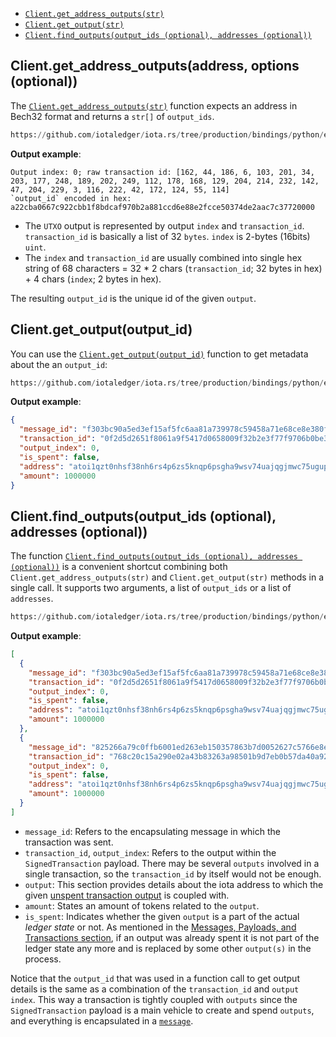 - [`Client.get_address_outputs(str)`](#clientget_address_outputsaddress-options-optionall)
- [`Client.get_output(str)`](#clientget_outputoutput_id)
- [`Client.find_outputs(output_ids (optional), addresses (optional))`](#clientfind_outputsoutput_ids-optional-addresses-optional)

## Client.get_address_outputs(address, options (optional))

The [`Client.get_address_outputs(str)`](./../api_reference.md#get_address_outputsaddress-options-optional-listutxoinput) function expects an address in Bech32 format and returns a `str[]` of
`output_ids`.

```python reference
https://github.com/iotaledger/iota.rs/tree/production/bindings/python/examples/05a_get_address_outputs.py
```

**Output example**:

```plaintext
Output index: 0; raw transaction id: [162, 44, 186, 6, 103, 201, 34, 203, 177, 248, 189, 202, 249, 112, 178, 168, 129, 204, 214, 232, 142, 47, 204, 229, 3, 116, 222, 42, 172, 124, 55, 114]
`output_id` encoded in hex: a22cba0667c922cbb1f8bdcaf970b2a881ccd6e88e2fcce50374de2aac7c37720000
```

- The `UTXO` output is represented by output `index` and `transaction_id`. `transaction_id` is basically a list of 32
  `bytes`. `index` is 2-bytes (16bits) `uint`.
- The `index` and `transaction_id` are usually combined into single hex string of 68 characters = 32 \* 2 chars
  (`transaction_id`; 32 bytes in hex) + 4 chars (`index`; 2 bytes in hex).

The resulting `output_id` is the unique id of the given `output`.

## Client.get_output(output_id)

You can use the [`Client.get_output(output_id)`](./../api_reference.md#get_outputoutput_id-outputresponse) function to get metadata about the an `output_id`:

```python reference
https://github.com/iotaledger/iota.rs/tree/production/bindings/python/examples/05b_get_output.py
```

**Output example**:

```json
{
  "message_id": "f303bc90a5ed3ef15af5fc6aa81a739978c59458a71e68ce8e380f1f534da1e6",
  "transaction_id": "0f2d5d2651f8061a9f5417d0658009f32b2e3f77f9706b0be3b4b3f466171f36",
  "output_index": 0,
  "is_spent": false,
  "address": "atoi1qzt0nhsf38nh6rs4p6zs5knqp6psgha9wsv74uajqgjmwc75ugupx3y7x0r",
  "amount": 1000000
}
```

## Client.find_outputs(output_ids (optional), addresses (optional))

The function [`Client.find_outputs(output_ids (optional), addresses (optional))`](./../api_reference.md#find_outputsoutput_ids-optional-addresses-optional-listoutputresponse) is a convenient shortcut combining both
`Client.get_address_outputs(str)` and `Client.get_output(str)` methods in a single call. It supports two arguments, a
list of `output_ids` or a list of `addresses`.

```python reference
https://github.com/iotaledger/iota.rs/tree/production/bindings/python/examples/05c_find_outputs.py
```

**Output example**:

```json
[
  {
    "message_id": "f303bc90a5ed3ef15af5fc6aa81a739978c59458a71e68ce8e380f1f534da1e6",
    "transaction_id": "0f2d5d2651f8061a9f5417d0658009f32b2e3f77f9706b0be3b4b3f466171f36",
    "output_index": 0,
    "is_spent": false,
    "address": "atoi1qzt0nhsf38nh6rs4p6zs5knqp6psgha9wsv74uajqgjmwc75ugupx3y7x0r",
    "amount": 1000000
  },
  {
    "message_id": "825266a79c0ffb6001ed263eb150357863b7d0052627c5766e8ef5acd6fed533",
    "transaction_id": "768c20c15a290e02a43b83263a98501b9d7eb0b57da40a9247289c672de63ea6",
    "output_index": 0,
    "is_spent": false,
    "address": "atoi1qzt0nhsf38nh6rs4p6zs5knqp6psgha9wsv74uajqgjmwc75ugupx3y7x0r",
    "amount": 1000000
  }
]
```

- `message_id`: Refers to the encapsulating message in which the transaction was sent.
- `transaction_id`, `output_index`: Refers to the output within the `SignedTransaction` payload. There may be several
  `outputs` involved in a single transaction, so the `transaction_id` by itself would not be enough.
- `output`: This section provides details about the iota address to which the given
  [unspent transaction output](../../../explanations/messages_payloads_and_transactions.md#unspent-transaction-output-utxo)
  is coupled with.
- `amount`: States an amount of tokens related to the `output`.
- `is_spent`: Indicates whether the given `output` is a part of the actual _ledger state_ or not. As mentioned in the
  [Messages, Payloads, and Transactions section](../../../explanations/messages_payloads_and_transactions.md#unspent-transaction-output-utxo),
  if an output was already spent it is not part of the ledger state any more and is replaced by some other `output(s)`
  in the process.

Notice that the `output_id` that was used in a function call to get output details is the same as a combination of the
`transaction_id` and `output index`. This way a transaction is tightly coupled with `outputs` since the
`SignedTransaction` payload is a main vehicle to create and spend `outputs`, and everything is encapsulated in a
[`message`](../../../explanations/messages_payloads_and_transactions.md#messages).
